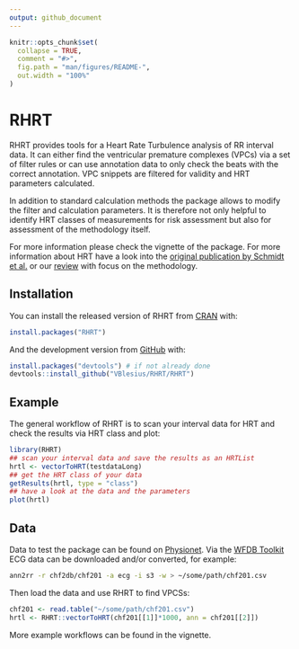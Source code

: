 ```yaml
---
output: github_document
---
```


<!-- README.md is generated from README.Rmd. Please edit that file -->

```r
knitr::opts_chunk$set(
  collapse = TRUE,
  comment = "#>",
  fig.path = "man/figures/README-",
  out.width = "100%"
)
```

# RHRT

RHRT provides tools for a Heart Rate Turbulence analysis of RR interval data. It can either find the ventricular premature complexes (VPCs) via a set of filter rules or can use annotation data to only check the beats with the correct annotation. VPC snippets are filtered for validity and HRT parameters calculated.

In addition to standard calculation methods the package allows to modify the filter and calculation parameters. It is therefore not only helpful to identify HRT classes of measurements for risk assessment but also for assessment of the methodology itself.

For more information please check the vignette of the package.
For more information about HRT have a look into the [original publication by Schmidt et al.](https://doi.org/10.1016/S0140-6736(98)08428-1) or our [review](https://doi.org/10.1088/1361-6579/ab98b3) with focus on the methodology.

## Installation

You can install the released version of RHRT from [CRAN](https://CRAN.R-project.org) with:

``` r
install.packages("RHRT")
```

And the development version from [GitHub](https://github.com/) with:

``` r
install.packages("devtools") # if not already done
devtools::install_github("VBlesius/RHRT/RHRT")
```
## Example

The general workflow of RHRT is to scan your interval data for HRT and check the results via HRT class and plot:

```r
library(RHRT)
## scan your interval data and save the results as an HRTList
hrtl <- vectorToHRT(testdataLong)
## get the HRT class of your data
getResults(hrtl, type = "class")
## have a look at the data and the parameters
plot(hrtl)
```

## Data

Data to test the package can be found on [Physionet](https://physionet.org/). Via the [WFDB Toolkit](https://physionet.org/content/wfdb/10.6.2/) ECG data can be downloaded and/or converted, for example:

```bash
ann2rr -r chf2db/chf201 -a ecg -i s3 -w > ~/some/path/chf201.csv
```

Then load the data and use RHRT to find VPCSs:
``` r
chf201 <- read.table("~/some/path/chf201.csv")
hrtl <- RHRT::vectorToHRT(chf201[[1]]*1000, ann = chf201[[2]])
```

More example workflows can be found in the vignette.